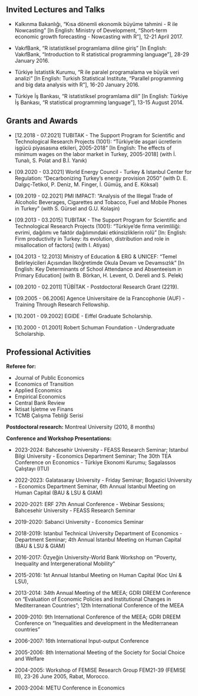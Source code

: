 
## Invited Lectures and Talks

- Kalkınma Bakanlığı, "Kısa dönemli ekonomik büyüme tahmini - R ile Nowcasting" [In English: Ministry of Development, "Short-term economic growth forecasting - Nowcasting with R"], 12-21 April 2017.

- VakıfBank, "R istatistiksel programlama diline giriş" [In English: VakıfBank, "Introduction to R statistical programming language"], 28-29 January 2016.
	
- Türkiye İstatistik Kurumu, "R ile paralel programalama ve büyük veri analizi" [In English: Turkish Statistical Institute, "Parallel programming and big data analysis with R"], 16-20 January 2016.
		
- Türkiye İş Bankası, "R istatistiksel programlama dili" [In English: Türkiye İş Bankası, "R statistical programming language"], 13-15 August 2014.



## Grants and Awards

- [12.2018 - 07.2021] TUBITAK - The Support Program for Scientific and Technological Research Projects (1001): "Türkiye'de asgari ücretlerin işgücü piyasasına etkileri, 2005-2018" [In English: The effects of minimum wages on the labor market in Turkey, 2005-2018] (with İ. Tunalı, S. Polat and B.İ. Yanık)
  
- [09.2020 - 03.2021] World Energy Council - Turkey & Istanbul Center for Regulation:  "Decarbonizing Turkey’s energy provision 2050" (with D. E. Dalgıç-Tetikol, P. Deniz, M. Finger, İ. Gümüş, and E. Köksal)

  
- [09.2019 - 02.2021] PMI IMPACT: "Analysis of the Illegal Trade of Alcoholic Beverages, Cigarettes and Tobacco, Fuel and Mobile Phones in Turkey" (with S. Gürsel and G.U. Kolaşin)

  
- [09.2013 - 03.2015] TUBITAK - The Support Program for Scientific and Technological Research Projects (1001): "Türkiye'de firma verimliliği: evrimi, dağılımı ve faktör dağılımındaki etkinsizliklerin rolü" [In: English: Firm productivity in Turkey: its evolution, distribution and role in misallocation of factors] (with I. Atiyas)

- [04.2013 - 12.2013] Ministry of Education & ERG & UNICEF: "Temel Belirleyicileri Açısından İlköğretimde Okula Devam ve Devamsızlık" [In English: Key Determinants of School Attendance and Absenteeism in Primary Education] (with B. Börkan, H. Levent, O. Dereli and S. Pelek)

- [09.2010 - 02.2011] TÜBİTAK - Postdoctoral Research Grant (2219).
- [09.2005 - 06.2006] Agence Universitaire de la Francophonie (AUF) - Training Through Research Fellowship.
- [10.2001 - 09.2002] EGIDE - Eiffel Graduate Scholarship.
- [10.2000 - 01.2001] Robert Schuman Foundation - Undergraduate Scholarship.

## Professional Activities

__Referee for:__ 

- Journal of Public Economics 
- Economics of Transition
- Applied Economics 
- Empirical Economics
- Central Bank Review
- İktisat İşletme ve Finans
- TCMB Çalışma Tebliği Serisi


__Postdoctoral research:__ Montreal University (2010, 8 months)


__Conference and Workshop Presentations:__ 


- 2023-2024:  Bahcesehir University - FEASS Research Seminar; 
Istanbul Bilgi University  - Economics Department Seminar; 
The 30th TEA Conference on Economics - Türkiye Ekonomi Kurumu;  Sagalassos Çalıştayı (ITU)

- 2022-2023: Galatasaray University - Friday Seminar;  Bogazici University - Economics Department Seminar,
 6th Annual Istanbul Meeting on Human Capital (BAU \& LSU \& GIAM)

- 2020-2021: 
 ERF 27th Annual Conference - Webinar Sessions;
 Bahcesehir University - FEASS Research Seminar

- 2019-2020: Sabanci University - Economics Seminar

- 2018-2019: Istanbul Technical University Department of Economics - Department Seminar;
 4th Annual Istanbul Meeting on Human Capital (BAU \& LSU \& GIAM)

- 2016-2017: Özyeğin University-World Bank Workshop on “Poverty, Inequality and Intergenerational Mobility”

- 2015-2016: 1st Annual Istanbul Meeting on Human Capital (Koc Uni \& LSU),

- 2013-2014: 34th Annual Meeting of the MEEA; GDRI DREEM Conference on “Evaluation of Economic Policies and Institutional Changes in Mediterranean Countries”; 12th International Conference of the MEEA

- 2009-2010: 9th International Conference of the MEEA; GDRI DREEM Conference on “Inequalities and development in the Mediterranean countries”

- 2006-2007: 16th International Input-output Conference

- 2005-2006: 8th International Meeting of the Society for Social Choice and Welfare

- 2004-2005: Workshop of FEMISE Research Group FEM21-39 (FEMISE III), 23-26 June 2005, Rabat, Morocco.

- 2003-2004: METU Conference in Economics

